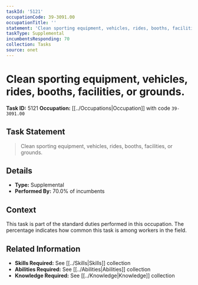 ```yaml
---
taskId: '5121'
occupationCode: 39-3091.00
occupationTitle: ''
statement: 'Clean sporting equipment, vehicles, rides, booths, facilities, or grounds.'
taskType: Supplemental
incumbentsResponding: 70
collection: Tasks
source: onet
---
```

# Clean sporting equipment, vehicles, rides, booths, facilities, or grounds.

**Task ID:** 5121
**Occupation:** [[../Occupations|Occupation]] with code `39-3091.00`

## Task Statement

> Clean sporting equipment, vehicles, rides, booths, facilities, or grounds.

## Details

- **Type:** Supplemental
- **Performed By:** 70.0% of incumbents

## Context

This task is part of the standard duties performed in this occupation. The percentage indicates how common this task is among workers in the field.

## Related Information

- **Skills Required:** See [[../Skills|Skills]] collection
- **Abilities Required:** See [[../Abilities|Abilities]] collection
- **Knowledge Required:** See [[../Knowledge|Knowledge]] collection
